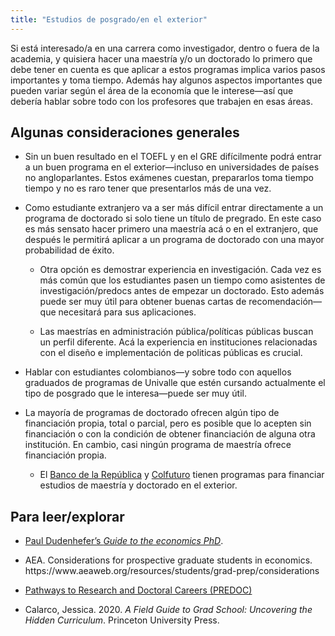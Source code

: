 ```yaml
---
title: "Estudios de posgrado/en el exterior"
---
```


Si está interesado/a en una carrera como investigador, dentro o fuera de la academia, y quisiera hacer una maestría y/o un doctorado lo primero que debe tener en cuenta es que aplicar a estos programas implica varios pasos importantes y toma tiempo. Además hay algunos aspectos importantes que pueden variar según el área de la economía que le interese---así que debería hablar sobre todo con los profesores que trabajen en esas áreas. 

## Algunas consideraciones generales

- Sin un buen resultado en el TOEFL y en el GRE difícilmente podrá entrar a un buen programa en el exterior---incluso en universidades de países no angloparlantes. Estos exámenes cuestan, prepararlos toma tiempo tiempo y no es raro tener que presentarlos más de una vez.

- Como estudiante extranjero va a ser más difícil entrar directamente a un programa de doctorado si solo tiene un título de pregrado. En este caso es más sensato hacer primero una maestría acá o en el extranjero, que después le permitirá aplicar a un programa de doctorado con una mayor probabilidad de éxito.

  - Otra opción es demostrar experiencia en investigación. Cada vez es más común que los estudiantes pasen un tiempo como asistentes de investigación/predocs antes de empezar un doctorado. Esto además puede ser muy útil para obtener buenas cartas de recomendación---que necesitará para sus aplicaciones.
  
  - Las maestrías en administración pública/políticas públicas buscan un perfil diferente. Acá la experiencia en instituciones relacionadas con el diseño e implementación de politicas públicas es crucial.

- Hablar con estudiantes colombianos---y sobre todo con aquellos graduados de programas de Univalle que estén cursando actualmente el tipo de posgrado que le interesa---puede ser muy útil.

- La mayoría de programas de doctorado ofrecen algún tipo de financiación propia, total o parcial, pero es posible que lo acepten sin financiación o con la condición de obtener financiación de alguna otra institución. En cambio, casi ningún programa de maestría ofrece financiación propia. 

  - El [Banco de la República](https://www.banrep.gov.co/es/contenidos/programas-estudios-el-exterior) y [Colfuturo](https://www.colfuturo.org) tienen programas para financiar estudios de maestría y doctorado en el exterior.


## Para leer/explorar

- [Paul Dudenhefer's *Guide to the economics PhD*](https://www.pauldudenhefer.net/introduction).

- AEA. Considerations for prospective graduate students in economics. https://www.aeaweb.org/resources/students/grad-prep/considerations

- [Pathways to Research and Doctoral Careers (PREDOC)](https://predoc.org)

- Calarco, Jessica. 2020. *A Field Guide to Grad School: Uncovering the Hidden Curriculum*. Princeton University Press.


